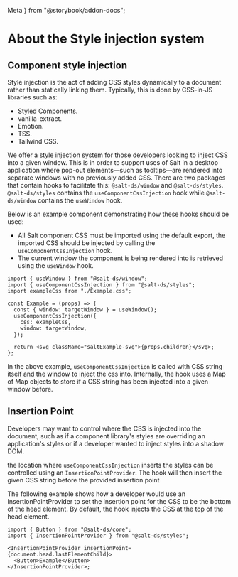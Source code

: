   Meta
} from "@storybook/addon-docs";

<Meta title="Styles/About the Style injection system" />

# About the Style injection system

## Component style injection

Style injection is the act of adding CSS styles dynamically to a document rather than statically linking them.
Typically, this is done by CSS-in-JS libraries such as:

- Styled Components.
- vanilla-extract.
- Emotion.
- TSS.
- Tailwind CSS.

We offer a style injection system for those developers looking to inject CSS into a given window.
This is in order to support uses of Salt in a desktop application where pop-out elements—such as tooltips—are rendered into separate windows with no previously added CSS.
There are two packages that contain hooks to facilitate this: `@salt-ds/window` and `@salt-ds/styles`.
`@salt-ds/styles` contains the `useComponentCssInjection` hook while `@salt-ds/window` contains the `useWindow` hook.

Below is an example component demonstrating how these hooks should be used:

- All Salt component CSS must be imported using the default export, the imported CSS should be injected by calling the `useComponentCssInjection` hook.
- The current window the component is being rendered into is retrieved using the `useWindow` hook.

```tsx
import { useWindow } from "@salt-ds/window";
import { useComponentCssInjection } from "@salt-ds/styles";
import exampleCss from "./Example.css";

const Example = (props) => {
  const { window: targetWindow } = useWindow();
  useComponentCssInjection({
    css: exampleCss,
    window: targetWindow,
  });

  return <svg className="saltExample-svg">{props.children}</svg>;
};
```

In the above example, `useComponentCssInjection` is called with CSS string itself and the window to inject the css into.
Internally, the hook uses a Map of Map objects to store if a CSS string has been injected into a given window before.

## Insertion Point

Developers may want to control where the CSS is injected into the document, such as if a component library's styles are overriding an application's styles or if a developer wanted to inject styles into a shadow DOM.

the location where `useComponentCssInjection` inserts the styles can be controlled using an `InsertionPointProvider`. The hook will then insert the given CSS string before the provided insertion point

The following example shows how a developer would use an InsertionPointProvider to set the insertion point for the CSS to be the bottom of the head element. By default, the hook injects the CSS at the top of the head element.

```tsx
import { Button } from "@salt-ds/core";
import { InsertionPointProvider } from "@salt-ds/styles";

<InsertionPointProvider insertionPoint={document.head.lastElementChild}>
  <Button>Example</Button>
</InsertionPointProvider>;
```
